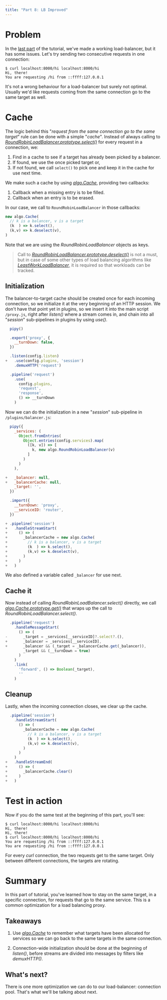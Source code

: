 ```yaml
---
title: "Part 8: LB Improved"
---
```


# Problem

In the [last part](/tutorial/07-load-balancing) of the tutorial,
we've made a working load-balancer, but it has some issues.
Let's try sending two consecutive requests in one connection:

```
$ curl localhost:8000/hi localhost:8000/hi
Hi, there!
You are requesting /hi from ::ffff:127.0.0.1
```

It's not a wrong behaviour for a load-balancer but surely not optimal.
Usually we'd like requests coming from the same connection go to the same target as well.

# Cache

The logic behind this "_request from the same connection go to the same target_" rule
can be done with a simple "_cache_". Instead of always calling to
[_RoundRobinLoadBalancer.prototype.select()_](/reference/classes/algo/RoundRobinLoadBalancer/select)
for every request in a connection, we:

1. Find in a cache to see if a target has already been picked by a balancer.
2. If found, we use the once picked target or,
3. If not found, we call `select()` to pick one and keep it in the cache for use next time.

We make such a cache by using [_algo.Cache_](/reference/classes/Cache),
providing two callbacks:

1. Callback when a missing entry is to be filled.
2. Callback when an entry is to be erased.

In our case, we call to `RoundRobinLoadBalancer` in those callbacks:

``` js
new algo.Cache(
  // k is a balancer, v is a target
  (k  ) => k.select(),
  (k,v) => k.deselect(v),
)
```

Note that we are using the _RoundRobinLoadBalancer_ objects as keys.

> Call to [_RoundRobinLoadBalancer.prototype.deselect()_](/reference/classes/algo/RoundRobinLoadBalancer/deselect)
> is not a must, but in case of some other types of load balancing algorithms
> like [_LeastWorkLoadBalancer_](/reference/classes/algo/LeastWorkLoadBalancer),
> it is required so that workloads can be tracked.

## Initialization

The balancer-to-target cache should be created once for each incoming connection,
so we initialize it at the very beginning of an HTTP session.
We don't have that point yet in plugins, so we insert it into the main script `/proxy.js`,
right after _listen()_ where a stream comes in, and chain into all "_session_" sub-pipelines
in plugins by using _use()_.

``` js
  pipy()

  .export('proxy', {
    __turnDown: false,
  })

  .listen(config.listen)
+   .use(config.plugins, 'session')
    .demuxHTTP('request')

  .pipeline('request')
    .use(
      config.plugins,
      'request',
      'response',
      () => __turnDown
    )
```

Now we can do the initialization in a new "_session_" sub-pipeline in `/plugins/balancer.js`:

``` js
  pipy({
    _services: (
      Object.fromEntries(
        Object.entries(config.services).map(
          ([k, v]) => [
            k, new algo.RoundRobinLoadBalancer(v)
          ]
        )
      )
    ),

+   _balancer: null,
+   _balancerCache: null,
    _target: '',
  })

  .import({
    __turnDown: 'proxy',
    __serviceID: 'router',
  })

+ .pipeline('session')
+   .handleStreamStart(
+     () => (
+       _balancerCache = new algo.Cache(
+         // k is a balancer, v is a target
+         (k  ) => k.select(),
+         (k,v) => k.deselect(v),
+       )
+     )
+   )
```

We also defined a variable called `_balancer` for use next.

## Cache it

Now instead of calling _RoundRobinLoadBalancer.select()_ directly,
we call [_algo.Cache.prototype.get()_](/reference/classes/algo/Cache/get)
that wraps up the call to _RoundRobinLoadBalancer.select()_.

``` js
  .pipeline('request')
    .handleMessageStart(
      () => (
-       _target = _services[__serviceID]?.select?.(),
+       _balancer = _services[__serviceID],
+       _balancer && (_target = _balancerCache.get(_balancer)),
        _target && (__turnDown = true)
      )
    )
    .link(
      'forward', () => Boolean(_target),
      ''
    )
```

## Cleanup

Lastly, when the incoming connection closes, we clear up the cache.

``` js
  .pipeline('session')
    .handleStreamStart(
      () => (
        _balancerCache = new algo.Cache(
          // k is a balancer, v is a target
          (k  ) => k.select(),
          (k,v) => k.deselect(v),
        )
      )
    )
+   .handleStreamEnd(
+     () => (
+       _balancerCache.clear()
+     )
+   )
```

# Test in action

Now if you do the same test at the beginning of this part, you'll see:

```
$ curl localhost:8000/hi localhost:8000/hi
Hi, there!
Hi, there!
$ curl localhost:8000/hi localhost:8000/hi
You are requesting /hi from ::ffff:127.0.0.1
You are requesting /hi from ::ffff:127.0.0.1
```

For every _curl_ connection, the two requests get to the same target.
Only between different connections, the targets are rotating.

# Summary

In this part of tutorial, you've learned how to stay on the same target,
in a specific connection, for requests that go to the same service.
This is a common optimization for a load balancing proxy.

## Takeaways

1. Use [_algo.Cache_](/reference/classes/Cache) to remember what targets
   have been allocated for services so we can go back to the same targets in
   the same connection.

2. Connection-wide initialization should be done at the beginning of _listen()_,
   before streams are divided into messages by filters like _demuxHTTP()_.

## What's next?

There is one more optimization we can do to our load-balancer: connection pool.
That's what we'll be talking about next.
